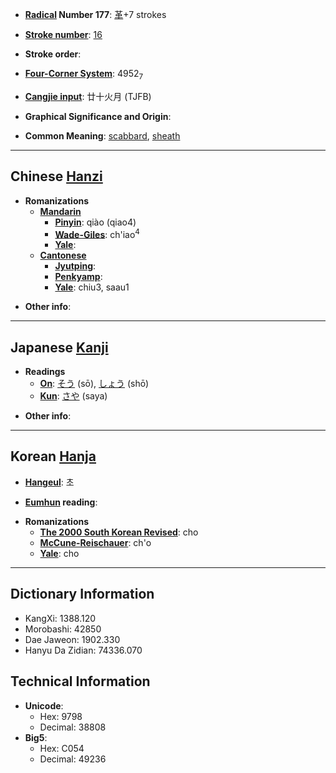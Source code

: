 * '''[[Wiktionary:Chinese radical index| Radical]] Number 177''': [[Wiktionary:Chinese radical index 革|革]]+7 strokes

* '''[[Wiktionary:Chinese total strokes index|Stroke number]]''': [[Wiktionary:Chinese total strokes index 16|16]]

* '''Stroke order''': 

* '''[[Wiktionary:Chinese four corner index|Four-Corner System]]''': 4952<sub>7</sub>

* '''[[Wiktionary:Chinese Cangjie index|Cangjie input]]''': 廿十火月 (TJFB)

* '''Graphical Significance and Origin''': 

* '''Common Meaning''': [[scabbard]], [[sheath]]

----

== Chinese [[Hanzi]] ==

* '''Romanizations'''
** '''[[Mandarin]]'''
*** '''[[Pinyin]]''': qiào (qiao4)
*** '''[[Wade-Giles]]''': ch'iao<sup>4</sup>
*** '''[[Yale]]''': 
** '''[[Cantonese]]'''
*** '''[[Jyutping]]''':
*** '''[[Penkyamp]]''': 
*** '''[[Yale]]''': chiu3, saau1

* '''Other info''': 

----

== Japanese [[Kanji]] ==

* '''Readings'''
** '''[[On]]''': [[そう]] (sō), [[しょう]] (shō)
** '''[[Kun]]''': [[さや]] (saya)

* '''Other info''':  

----

== Korean [[Hanja]] ==

* '''[[Hangeul]]''': 초

* '''[[Eumhun]] reading''': 

* '''Romanizations'''
** '''[[The 2000 South Korean Revised Romanization|The 2000 South Korean Revised]]''': cho
** '''[[McCune-Reischauer]]''': ch'o
** '''[[Yale]]''': cho

----

== Dictionary Information ==

* KangXi: 1388.120
* Morobashi: 42850
* Dae Jaweon: 1902.330
* Hanyu Da Zidian: 74336.070

== Technical Information ==

* '''Unicode''':
** Hex: 9798
** Decimal: 38808
* '''Big5''':
** Hex: C054
** Decimal: 49236